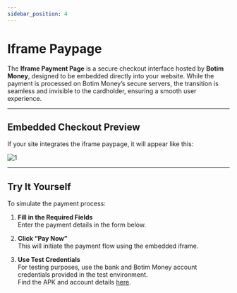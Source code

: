 ```yaml
---
sidebar_position: 4
---
```


# Iframe Paypage

The **Iframe Payment Page** is a secure checkout interface hosted by **Botim Money**, designed to be embedded directly into your website. While the payment is processed on Botim Money’s secure servers, the transition is seamless and invisible to the cardholder, ensuring a smooth user experience.

---

## Embedded Checkout Preview

If your site integrates the iframe paypage, it will appear like this:

![1](./pic/iframe.png)

---

## Try It Yourself

To simulate the payment process:

1. **Fill in the Required Fields**  
   Enter the payment details in the form below.

2. **Click “Pay Now”**  
   This will initiate the payment flow using the embedded iframe.

3. **Use Test Credentials**  
   For testing purposes, use the bank and Botim Money account credentials provided in the test environment.  
   Find the APK and account details [here](/demos/testaccount).


<IframePayPage/>
